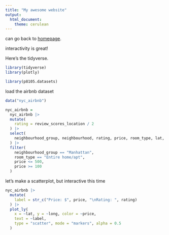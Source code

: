 ```yaml
---
title: "My awesome website"
output: 
  html_document:
    theme: cerulean
---
```


can go back to [homepage](index.html).

interactivity is great!

Here's the tidyverse.
```r
library(tidyverse)
library(plotly)

library(p8105.datasets)
```

load the airbnb dataset 
```r
data("nyc_airbnb")

nyc_airbnb = 
  nyc_airbnb |> 
  mutate(
    rating = review_scores_location / 2
  ) |> 
  select(
    neighbourhood_group, neighbourhood, rating, price, room_type, lat, long
  ) |> 
  filter(
    neighbourhood_group == "Manhattan",
    room_type == "Entire home/apt",
    price <= 500,
    price >= 100
  )
```

let's make a scatterplot, but interactive this time  
```r
nyc_airbnb |> 
  mutate(
    label = str_c("Price: $", price, "\nRating: ", rating) 
  ) |> 
  plot_ly(
    x = ~lat, y = ~long, color = ~price,
    text = ~label,
    type = "scatter", mode = "markers", alpha = 0.5
  )
```

